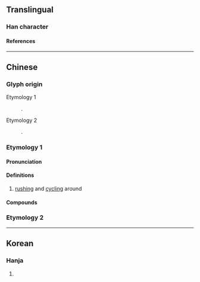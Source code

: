 {{character info/new}}
{{also|澐}}
==Translingual==

===Han character===
{{Han char|rn=85|rad=水|as=04|sn=7|four=31131|canj=EMMI|ids=⿰氵云}}

====References====
{{Han ref|kx=0610.010|dkj=17185|dj=1002.110|hdz=31558.040|uh=6C84}}

----

==Chinese==
{{zh-forms}}

===Glyph origin===
{{Han etym}}
; Etymology 1
: {{Han compound|水|云|ls=psc|c1=s|c2=p|t1=water}}.
; Etymology 2
: {{Han simp|澐|f=雲|t=云}}.

===Etymology 1===

====Pronunciation====
{{zh-pron
|m=yún
|c=wan4
|mn=xm,qz:ûn/zz:în
|mn-t=ung5
|mc=y
|oc=y
|ma=y
|cat=a
}}

====Definitions====
{{zh-hanzi}}

# {{lb|zh|of a wave}} [[rushing]] and [[cycling]] around

====Compounds====
{{zh-der|沄沄|泫沄}}

===Etymology 2===
{{zh-see|澐}}

----

==Korean==

===Hanja===
{{ko-hanja|hangeul=운|eumhun=|rv=un|mr=un|y=wun}}

# {{defn|lang=ko|sort=水04}}